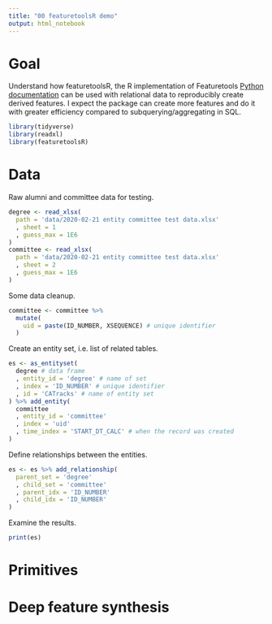 ```yaml
---
title: "00 featuretoolsR demo"
output: html_notebook
---
```


# Goal

Understand how featuretoolsR, the R implementation of Featuretools [Python documentation](https://docs.featuretools.com/) can be used with relational data to reproducibly create derived features. I expect the package can create more features and do it with greater efficiency compared to subquerying/aggregating in SQL.

```r
library(tidyverse)
library(readxl)
library(featuretoolsR)
```

# Data

Raw alumni and committee data for testing.

```r
degree <- read_xlsx(
  path = 'data/2020-02-21 entity committee test data.xlsx'
  , sheet = 1
  , guess_max = 1E6
)
committee <- read_xlsx(
  path = 'data/2020-02-21 entity committee test data.xlsx'
  , sheet = 2
  , guess_max = 1E6
)
```

Some data cleanup.

```r
committee <- committee %>%
  mutate(
    uid = paste(ID_NUMBER, XSEQUENCE) # unique identifier
  )
```


Create an entity set, i.e. list of related tables.

```r
es <- as_entityset(
  degree # data frame
  , entity_id = 'degree' # name of set
  , index = 'ID_NUMBER' # unique identifier
  , id = 'CATracks' # name of entity set
) %>% add_entity(
  committee
  , entity_id = 'committee'
  , index = 'uid'
  , time_index = 'START_DT_CALC' # when the record was created
)
```

Define relationships between the entities.

```r
es <- es %>% add_relationship(
  parent_set = 'degree'
  , child_set = 'committee'
  , parent_idx = 'ID_NUMBER'
  , child_idx = 'ID_NUMBER'
)
```

Examine the results.

```r
print(es)
```

# Primitives

# Deep feature synthesis